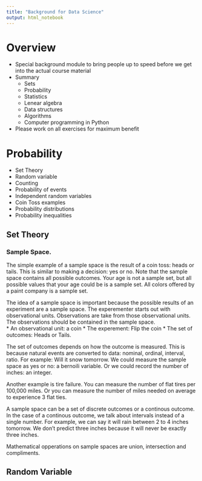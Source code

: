 ```yaml
---
title: "Background for Data Science"
output: html_notebook
---
```


# Overview
* Special background module to bring people up to speed before we get into the actual course material
* Summary
    - Sets
    - Probability
    - Statistics
    - Lenear algebra
    - Data structures
    - Algorithms
    - Computer programming in Python
* Please work on all exercises for maximum benefit

# Probability
* Set Theory
* Random variable
* Counting
* Probability of events
* Independent random variables
* Coin Toss examples
* Probability distributions
* Probability inequalities

## Set Theory
### Sample Space.
The simple example of a sample space is the result of a coin toss: heads or tails.
This is similar to making a decision: yes or no.  Note that the sample space contains all possible
outcomes.  Your age is not a sample set, but all possible values that your age could be is a sample set.
All colors offered by a paint company is a sample set.  

The idea of a sample space is important because the possible results of an experiment are a sample space.
The experementer starts out with observational units.  Observations are take from those observational units.
The observations should be contained in the sample space.  
* An observational unit: a coin
* The experement: Flip the coin
* The set of outcomes: Heads or Tails.

The set of outcomes depends on how the outcome is measured.  This is because natural events are 
converted to data: nominal, ordinal, interval, ratio.
For example: Will it snow tomorrow.  We could measure the sample space as yes or no: a bernoili variable.  Or we could 
record the number of inches: an integer. 

Another example is tire failure. You can measure the number of flat tires per 100,000 miles.  Or you can measure the
number of miles needed on average to experience 3 flat ties.  

A sample space can be a  set of discrete outcomes or a continous outcome.  In the case of
 a continous outcome, we talk about intervals instead of a single number.  For example, we can 
 say it will rain between 2 to 4 inches tomorrow.  We don't predict three inches because it will never 
 be exactly three inches. 

Mathematical opperations on sample spaces are union, intersection and compliments.  

## Random Variable


